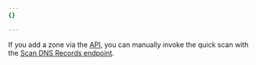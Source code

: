 ```yaml
---
{}

---
```

If you add a zone via the [API](/api/resources/zones/methods/create/), you can manually invoke the quick scan with the [Scan DNS Records endpoint](/api/resources/dns/subresources/records/methods/scan/).

